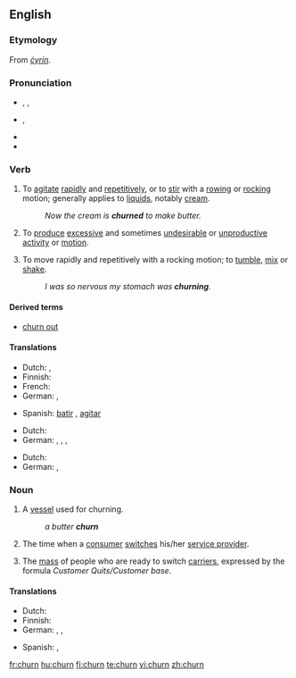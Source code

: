 ==English==

===Etymology===
From {{OE.}} ''[[cyrin|ċyrin]]''.

===Pronunciation===
* {{a|UK}} {{enPR|chû(r)n}}, {{IPA|/tʃɜː(r)n/}}, {{SAMPA|/tS3:(r)n/}}
* {{a|US}} {{IPA|/tʃɚn/}}, {{SAMPA|/tS@`n/}}
* {{audio|en-us-churn.ogg|Audio (US)}}
* {{rhymes|ɜː(r)n}}

===Verb===
{{en-verb}}

# {{transitive}} To [[agitate]] [[rapid]]ly and [[repetitive]]ly, or to [[stir]] with a [[row]]ing or [[rock]]ing motion; generally applies to [[liquid]]s, notably [[cream]].
#: ''Now the cream is '''churned''' to make butter.''
# {{context|transitive|figuratively}} To [[produce]] [[excessive]] and sometimes [[undesirable]] or [[unproductive]] [[activity]] or [[motion]].
# {{intransitive}} To move rapidly and repetitively with a rocking motion; to [[tumble]], [[mix]] or [[shake]].
#: ''I was so nervous my stomach was '''churning'''.''

====Derived terms====
*[[churn out]]

====Translations====
{{trans-top|agitate rapidly}}
* Dutch: {{t+|nl|karnen}} {{italbrac|butter}}, {{t+|nl|door}} {{t+|nl|elkaar}} {{t+|nl|schudden}}
* Finnish: {{t+|fi|kirnuta}}
* French: {{t-|fr|barrater}}
* German: {{t+|de|durchschütteln}}, {{t+|de|aufwühlen}}
{{trans-mid}}
* Spanish: [[batir]] {{italbrac|butter}}, [[agitar]] {{italbrac|water}}
{{trans-bottom}}

{{trans-top|figuratively: produce excessive motion}}
* Dutch: {{t|nl|woelen}}
* German: {{t+|de|wusseln}}, {{t+|de|rütteln}}, {{t+|de|wühlen}}, 
{{trans-mid}}
{{trans-bottom}}

{{trans-top|tumble}}
* Dutch: {{t|nl|woelen}}
* German: {{t+|de|durchschütteln}}, {{t+|de|aufwühlen}}
{{trans-mid}}
{{trans-bottom}}

{{checktrans-top}}
{{trans-bottom}}

===Noun===
{{en-noun}}

# A [[vessel]] used for churning.
#: ''a butter '''churn'''''
# {{context|telecommunications}} The time when a [[consumer]] [[switch]]es his/her [[service provider]].
# {{context|telecommunications}} The [[mass]] of people who are ready to switch [[carrier]]s, expressed by the formula ''Customer Quits/Customer base''.

====Translations====
{{trans-top|vessel for churning}}
* Dutch: {{t|nl|botervat|n}}
* Finnish: {{t-|fi|kirnu}}
* German: {{t+|de|Rührtrommel|f}}, {{t+|de|Butterfass|n}}, {{t+|de|Butterfertiger|m}}
{{trans-mid}}
* Spanish: {{t-|es|mantequera|f}} {{italbrac|butter}}, {{t-|es|lechera|f}} {{italbrac|milk}}
{{trans-bottom}}

{{trans-top|time when customer switches provider}}
{{trans-mid}}
{{trans-bottom}}

{{trans-top|people ready to switch carrier}}
{{trans-mid}}
{{trans-bottom}}

[[fr:churn]]
[[hu:churn]]
[[fi:churn]]
[[te:churn]]
[[vi:churn]]
[[zh:churn]]